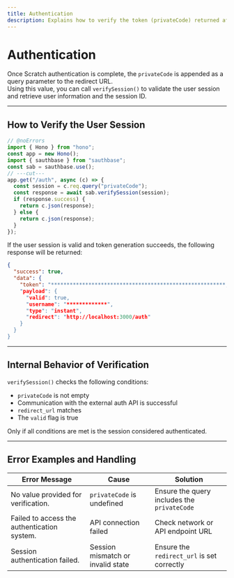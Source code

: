 ```yaml
---
title: Authentication
description: Explains how to verify the token (privateCode) returned after Scratch authentication and retrieve user information.
---
```



# Authentication

Once Scratch authentication is complete, the `privateCode` is appended as a query parameter to the redirect URL.  
Using this value, you can call `verifySession()` to validate the user session and retrieve user information and the session ID.

---

## How to Verify the User Session

```ts filename="src/index.ts" showLineNumbers twoslash
// @noErrors
import { Hono } from "hono";
const app = new Hono();
import { sauthbase } from "sauthbase";
const sab = sauthbase.use();
// ---cut---
app.get("/auth", async (c) => {
  const session = c.req.query("privateCode");
  const response = await sab.verifySession(session);
  if (response.success) {
    return c.json(response);
  } else {
    return c.json(response);
  }
});
```

If the user session is valid and token generation succeeds, the following response will be returned:

```json filename="Response" showLineNumbers copy=false
{
  "success": true,
  "data": {
    "token": "********************************************************,
    "payload": {
      "valid": true,
      "username": "*************",
      "type": "instant",
      "redirect": "http://localhost:3000/auth"
    }
  }
}
```

---

## Internal Behavior of Verification

`verifySession()` checks the following conditions:

- `privateCode` is not empty
- Communication with the external auth API is successful
- `redirect_url` matches
- The `valid` flag is true

Only if all conditions are met is the session considered authenticated.

---

## Error Examples and Handling

| Error Message                              | Cause                              | Solution                                                |
|-------------------------------------------|------------------------------------|---------------------------------------------------------|
| No value provided for verification.        | `privateCode` is undefined         | Ensure the query includes the `privateCode`             |
| Failed to access the authentication system. | API connection failed              | Check network or API endpoint URL                       |
| Session authentication failed.            | Session mismatch or invalid state | Ensure the `redirect_url` is set correctly              |
